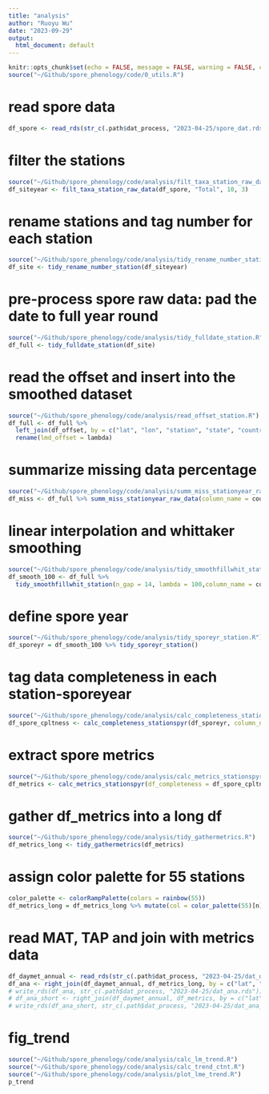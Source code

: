 ```yaml
---
title: "analysis"
author: "Ruoyu Wu"
date: "2023-09-29"
output:
  html_document: default
---
```


```r
knitr::opts_chunk$set(echo = FALSE, message = FALSE, warning = FALSE, cache = FALSE)
source("~/Github/spore_phenology/code/0_utils.R")
```

# read spore data
```r
df_spore <- read_rds(str_c(.path$dat_process, "2023-04-25/spore_dat.rds"))
```

# filter the stations
```r
source("~/Github/spore_phenology/code/analysis/filt_taxa_station_raw_data.R")
df_siteyear <- filt_taxa_station_raw_data(df_spore, "Total", 10, 3)
```

# rename stations and tag number for each station
```r
source("~/Github/spore_phenology/code/analysis/tidy_rename_number_station.R")
df_site <- tidy_rename_number_station(df_siteyear)
```

<!-- # generate and save site meta data for future downloading of daymet data -->
<!-- ```{r meta, message=FALSE, warning=FALSE} -->
<!-- df_meta <- df_site %>% -->
<!--   distinct(n, .keep_all = T) %>% -->
<!--   dplyr::select(-year, -date, -count) -->
<!-- write_rds(df_meta, str_c(.path$dat_process, "2023-04-25/meta.rds")) -->
<!-- ``` -->

<!-- # summarize the ecoregion of each station -->
<!-- ```{r ecoregion, message=FALSE, warning=FALSE} -->
<!-- source("~/Github/spore_phenology/code/analysis/summ_ecoregion_station.R") -->
<!-- df_ecoregion <- summ_ecoregion_station(df_meta) -->
<!-- ``` -->

<!-- # plot ecoregion -->
<!-- ```{r plot-ecoregion, message=FALSE, warning=FALSE} -->
<!-- source("~/Github/spore_phenology/code/analysis/plot_ecoregion_stations.R") -->
<!-- df_meta <- read_rds(str_c(.path$dat_process, "2023-04-25/meta.rds")) -->
<!-- p_ecoregion <- plot_ecoregion_staton(df_in = df_meta) -->
<!-- p_ecoregion -->
<!-- ``` -->

# pre-process spore raw data: pad the date to full year round
```r
source("~/Github/spore_phenology/code/analysis/tidy_fulldate_station.R")
df_full <- tidy_fulldate_station(df_site)
```

# read the offset and insert into the smoothed dataset
```r
source("~/Github/spore_phenology/code/analysis/read_offset_station.R")
df_full <- df_full %>%
  left_join(df_offset, by = c("lat", "lon", "station", "state", "country", "id")) %>% 
  rename(lmd_offset = lambda)
```

# summarize missing data percentage
```r
source("~/Github/spore_phenology/code/analysis/summ_miss_stationyear_raw_data.R")
df_miss <- df_full %>% summ_miss_stationyear_raw_data(column_name = count)
```

# linear interpolation and whittaker smoothing
```r
source("~/Github/spore_phenology/code/analysis/tidy_smoothfillwhit_station.R")
df_smooth_100 <- df_full %>%
  tidy_smoothfillwhit_station(n_gap = 14, lambda = 100,column_name = count, new_column_name = count_fillwhit)
```

# define spore year
```r
source("~/Github/spore_phenology/code/analysis/tidy_sporeyr_station.R")
df_sporeyr = df_smooth_100 %>% tidy_sporeyr_station()
```

# tag data completeness in each station-sporeyear
```r
source("~/Github/spore_phenology/code/analysis/calc_completeness_stationspyr.R")
df_spore_cpltness <- calc_completeness_stationspyr(df_sporeyr, column_name = count_fillwhit)
```

# extract spore metrics
```r
source("~/Github/spore_phenology/code/analysis/calc_metrics_stationspyr.R")
df_metrics <- calc_metrics_stationspyr(df_completeness = df_spore_cpltness, df_raw = df_sporeyr)
```

# gather df_metrics into a long df
```r
source("~/Github/spore_phenology/code/analysis/tidy_gathermetrics.R")
df_metrics_long <- tidy_gathermetrics(df_metrics)
```

# assign color palette for 55 stations
```r
color_palette <- colorRampPalette(colors = rainbow(55))
df_metrics_long = df_metrics_long %>% mutate(col = color_palette(55)[n])
```

<!-- # download the climate data -->
<!-- ```{r download daymet} -->
<!-- df_meta = read_rds(str_c(.path$dat_process, "2023-04-25/meta.rds")) -->
<!-- source("~/Github/spore_phenology/code/analysis/down_daymet_station_date.R") -->
<!-- df_daymet_allday <- down_daymet_station_date(df_meta) -->
<!-- write_rds(df_daymet_allday, str_c(.path$dat_process, "2023-04-25/dat_daymet_raw.rds")) -->
<!-- ``` -->

<!-- # read datmet raw data -->
<!-- ```{r} -->
<!-- df_daymet_raw <- read_rds(str_c(.path$dat_process, "2023-04-25/dat_daymet_raw.rds")) -->
<!-- ``` -->

<!-- # calculate MAT, TAP in each spore year -->
<!-- ```{r} -->
<!-- source("~/Github/spore_phenology/code/analysis/calc_climate_stationspyr.R") -->
<!-- df_daymet_annual <- calc_climate_stationspyr(df_daymet_raw, df_sporeyear = df_sporeyr) -->
<!-- write_rds(df_daymet_annual, str_c(.path$dat_process, "2023-04-25/dat_daymet_annual.rds")) -->
<!-- ``` -->

# read MAT, TAP and join with metrics data
```r
df_daymet_annual <- read_rds(str_c(.path$dat_process, "2023-04-25/dat_daymet_annual.rds"))
df_ana <- right_join(df_daymet_annual, df_metrics_long, by = c("lat", "lon", "station", "city", "state", "country", "id", "n", "offset", "year_new"))
# write_rds(df_ana, str_c(.path$dat_process, "2023-04-25/dat_ana.rds"))
# df_ana_short <- right_join(df_daymet_annual, df_metrics, by = c("lat", "lon", "station", "city", "state", "country", "id", "n", "offset", "year_new"))
# write_rds(df_ana_short, str_c(.path$dat_process, "2023-04-25/dat_ana_short.rds"))
```

# fig_trend
```r
source("~/Github/spore_phenology/code/analysis/calc_lm_trend.R")
source("~/Github/spore_phenology/code/analysis/calc_trend_ctnt.R")
source("~/Github/spore_phenology/code/analysis/plot_lme_trend.R")
p_trend
```